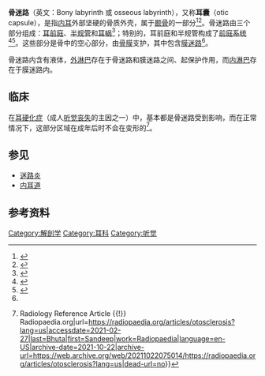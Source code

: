 {{medical}}
{{Infobox anatomy
| Name = 骨迷路
| Image = Gray920.png
| Caption = 右耳骨迷路的侧面
| Image2 = Gray921.png
| Caption2 = 右耳骨迷路内部
| System = 
| Latin = Labyrinthus osseus
| Precursor = 
| Artery = 
| Vein = 
| Nerve = 
| Lymph = 
}}'''骨迷路'''（英文：Bony labyrinth 或 osseous labyrinth），又称'''耳囊'''（otic capsule），是指[[內耳|内耳]]外部坚硬的骨质外壳，属于[[颞骨|颞骨]]的一部分<ref>{{Cite web|title=Medical Definition of BONY LABYRINTH|url=https://www.merriam-webster.com/medical/bony+labyrinth|accessdate=2021-02-27|work=www.merriam-webster.com|language=en}}</ref><ref>{{Cite web|title=Osseous labyrinth|url=https://www.d.umn.edu/~jfitzake/Lectures/DMED/InnerEar/InnerEarAnatomy/OsseousLabyrinth.html|accessdate=2021-02-27|work=|publisher=[[明尼苏达大学|明尼苏达大学]]|language=en|archive-date=2019-12-20|archive-url=https://web.archive.org/web/20191220224623/http://www.d.umn.edu/~jfitzake/Lectures/DMED/InnerEar/InnerEarAnatomy/OsseousLabyrinth.html|dead-url=no}}</ref>。骨迷路由三个部分组成：[[耳前庭|耳前庭]]、[[半规管|半规管]]和[[耳蜗|耳蜗]]<ref name=":0">{{Cite web|title=Bony Labyrinth - an overview|url=https://www.sciencedirect.com/topics/medicine-and-dentistry/bony-labyrinth|accessdate=2021-02-27|work=|publisher=Science Direct|language=en}}</ref>；特别的，耳前庭和半规管构成了[[前庭系统|前庭系统]]<ref>{{Cite web|title=Vestibular system|url=https://www.britannica.com/science/vestibular-system|accessdate=2021-02-28|work=|publisher=Encyclopedia Britannica|language=en|archive-date=2020-10-26|archive-url=https://web.archive.org/web/20201026115709/https://www.britannica.com/science/vestibular-system|dead-url=no}}</ref><ref>{{Cite web|title=Chapter 7E: Vestibular Systems|url=https://www.dartmouth.edu/~rswenson/NeuroSci/chapter_7E.html|accessdate=2021-02-28|work=|publisher=[[达特茅斯学院|达特茅斯学院]]|language=en|archive-date=2020-02-19|archive-url=https://web.archive.org/web/20200219214416/http://www.dartmouth.edu/~rswenson/NeuroSci/chapter_7E.html|dead-url=yes}}</ref>。这些部分是骨中的空心部分，由[[骨膜|骨膜]]支护，其中包含[[膜迷路|膜迷路]]<ref name=":0" />。

骨迷路内含有液体，[[外淋巴|外淋巴]]存在于骨迷路和膜迷路之间、起保护作用，而[[内淋巴|内淋巴]]存在于膜迷路内。

== 临床 ==
在[[耳硬化症|耳硬化症]]（成人[[听觉障碍|听觉丧失]]的主因之一）中，基本都是骨迷路受到影响，而在正常情况下，这部分区域在成年后时不会在变形的<ref>{{Cite web|title=Otosclerosis {{!}} Radiology Reference Article {{!}} Radiopaedia.org|url=https://radiopaedia.org/articles/otosclerosis?lang=us|accessdate=2021-02-27|last=Bhuta|first=Sandeep|work=Radiopaedia|language=en-US|archive-date=2021-10-22|archive-url=https://web.archive.org/web/20211022075014/https://radiopaedia.org/articles/otosclerosis?lang=us|dead-url=no}}</ref>。

== 参见 ==

* [[迷路炎|迷路炎]]
*[[内耳道|内耳道]]

== 参考资料 ==


[[Category:解剖学|Category:解剖学]]
[[Category:耳科|Category:耳科]]
[[Category:听觉|Category:听觉]]